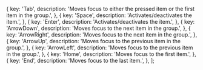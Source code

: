   {
    key: 'Tab',
    description:
      'Moves focus to either the pressed item or the first item in the group.',
  },
  {
    key: 'Space',
    description: 'Activates/deactivates the item.',
  },
  {
    key: 'Enter',
    description: 'Activates/deactivates the item.',
  },
  {
    key: 'ArrowDown',
    description: 'Moves focus to the next item in the group.',
  },
  {
    key: 'ArrowRight',
    description: 'Moves focus to the next item in the group.',
  },
  {
    key: 'ArrowUp',
    description: 'Moves focus to the previous item in the group.',
  },
  {
    key: 'ArrowLeft',
    description: 'Moves focus to the previous item in the group.',
  },
  {
    key: 'Home',
    description: 'Moves focus to the first item.',
  },
  {
    key: 'End',
    description: 'Moves focus to the last item.',
  },
];
